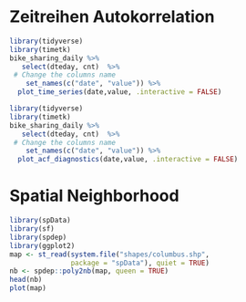 # Zeitreihen Autokorrelation

```r
library(tidyverse)
library(timetk)
bike_sharing_daily %>% 
   select(dteday, cnt)  %>%
 # Change the columns name
    set_names(c("date", "value")) %>% 
  plot_time_series(date,value, .interactive = FALSE)
```


```r
library(tidyverse)
library(timetk)
bike_sharing_daily %>% 
   select(dteday, cnt)  %>%
 # Change the columns name
    set_names(c("date", "value")) %>% 
  plot_acf_diagnostics(date,value, .interactive = FALSE)
```




# Spatial Neighborhood

```r
library(spData)
library(sf)
library(spdep)
library(ggplot2)
map <- st_read(system.file("shapes/columbus.shp",
               package = "spData"), quiet = TRUE)
nb <- spdep::poly2nb(map, queen = TRUE)
head(nb)
plot(map)
```






